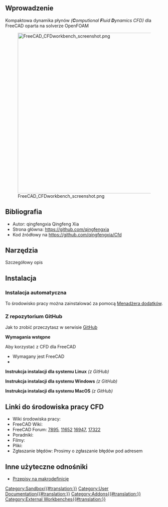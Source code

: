 <languages/>

<span id="Introduction"></span>
==Wprowadzenie==

{{TOCright}}

Kompaktowa dynamika płynów ''('''C'''omputional '''F'''luid '''D'''ynamics CFD)'' dla FreeCAD oparta na solverze OpenFOAM 

[[Image:FreeCAD_CFDworkbench_screenshot.png|512px]]


<span id="References"></span>
==Bibliografia==

* Autor: qingfengxia Qingfeng Xia
* Strona główna: https://github.com/qingfengxia
* Kod źródłowy na https://github.com/qingfengxia/Cfd

<span id="Tools"></span>
==Narzędzia==

Szczegółowy opis

<span id="Installation"></span>
==Instalacja==

<span id="Automatic_installation"></span>
===Instalacja automatyczna===

To środowisko pracy można zainstalować za pomocą [[Std_AddonMgr/pl|Menadżera dodatków]].

<span id="From_GitHub"></span>
===Z repozytorium GitHub===

Jak to zrobić przeczytasz w serwisie [https://github.com/qingfengxia/Cfd GitHub]

'''Wymagania wstępne'''

Aby korzystać z CFD dla FreeCAD
* Wymagany jest FreeCAD {{VersionPlus/pl|0.17}}
*    

'''Instrukcja instalacji dla systemu Linux''' ''(z GitHub)''

'''Instrukcja instalacji dla systemu Windows''' ''(z GitHub)''

'''Instrukcja instalacji dla systemu MacOS''' ''(z GitHub)''

<span id="Links_to_CFD_WB"></span>
==Linki do środowiska pracy CFD==

* Wiki środowiska pracy: 
* FreeCAD Wiki: 
* FreeCAD Forum: [http://forum.freecadweb.org/viewtopic.php?f=24&t=7895 7895], [http://forum.freecadweb.org/viewtopic.php?t=11652 11652] [http://forum.freecadweb.org/viewtopic.php?t=16947 16947], [http://forum.freecadweb.org/viewtopic.php?t=17322 17322]
* Poradniki: 
* Filmy:  
* Pliki: 
* Zgłaszanie błędów: Prosimy o zgłaszanie błędów pod adresem 

<span id="Other_useful_links"></span>
==Inne użyteczne odnośniki==

* [[Macros_recipes/pl|Przepisy na makrodefinicje]]

[[Category:Sandbox{{#translation:}}]]
[[Category:User Documentation{{#translation:}}]]
[[Category:Addons{{#translation:}}]]
[[Category:External Workbenches{{#translation:}}]]
{{clear}}